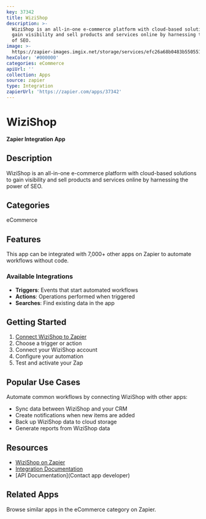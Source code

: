 ```yaml
---
key: 37342
title: WiziShop
description: >-
  WiziShop is an all-in-one e-commerce platform with cloud-based solutions to
  gain visibility and sell products and services online by harnessing the power
  of SEO.
image: >-
  https://zapier-images.imgix.net/storage/services/efc26a68b0483b550551488b580b209d.png?auto=format%2Ccompress&ixlib=python-3.0.0&q=50
hexColor: '#000000'
categories: eCommerce
apiUrl: ''
collection: Apps
source: zapier
type: Integration
zapierUrl: 'https://zapier.com/apps/37342'
---
```

# WiziShop

**Zapier Integration App**

## Description

WiziShop is an all-in-one e-commerce platform with cloud-based solutions to gain visibility and sell products and services online by harnessing the power of SEO.

## Categories

eCommerce

## Features

This app can be integrated with 7,000+ other apps on Zapier to automate workflows without code.

### Available Integrations

- **Triggers**: Events that start automated workflows
- **Actions**: Operations performed when triggered
- **Searches**: Find existing data in the app

## Getting Started

1. [Connect WiziShop to Zapier](https://zapier.com/apps/37342)
2. Choose a trigger or action
3. Connect your WiziShop account
4. Configure your automation
5. Test and activate your Zap

## Popular Use Cases

Automate common workflows by connecting WiziShop with other apps:

- Sync data between WiziShop and your CRM
- Create notifications when new items are added
- Back up WiziShop data to cloud storage
- Generate reports from WiziShop data

## Resources

- [WiziShop on Zapier](https://zapier.com/apps/37342)
- [Integration Documentation](https://zapier.com/apps/37342/integrations)
- [API Documentation](Contact app developer)

## Related Apps

Browse similar apps in the eCommerce category on Zapier.

